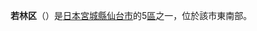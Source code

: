 {{日本區
| 自治體名 = 若林區
|圖像=[[File:Mutsu_Kokubunji_Yakushido_in_2008.jpg|240px]]
|圖像說明=[[陸奧國分寺|國分寺]]（[[陸奧國|陸奧]]國分寺）
| 區章 = 
| 區長 = 
| 日文原名 = 若林区
| 平假名 = わかばやしく
| 羅馬字拼音 = Wakabayashi-ku
| 都道府縣 = 宮城縣
| 市 = 仙台市
| 支廳 = 
| 編號 =04103-3
| 面積 = 48.38
| 邊界未定 = 
| 人口 = 132,121
| 人口密度 = 
| 統計時間 = 2011年1月1日
| 自治體 =仙台市（[[青葉区_(仙台市)|青葉区]]、[[宮城野区|宮城野区]]、[[太白区|太白区]]）、[[名取市|名取市]]|
| 樹 = 
| 花 = 
| 鳥 = 
| 其他象徵物 = 
| 其他象徵 = 
| 郵遞區號 = 984-8601
| 所在地 = 若林区保春院前丁3番地1
| 電話號碼 = 22-282-1111
| 外部連結 =
| 經度 = 
| 緯度 = 
| 地圖 = 
| 註記 = 
|}}
'''若林区'''（{{jpn|j=若林区|hg=わかばやしく|rm=Wakabayashi ku|f=y}}）是[[日本|日本]][[宮城縣|宮城縣]][[仙台市|仙台市]]的5[[市轄區|區]]之一，位於該市東南部。

{{宮城縣}}
{{日本地理小作品}}